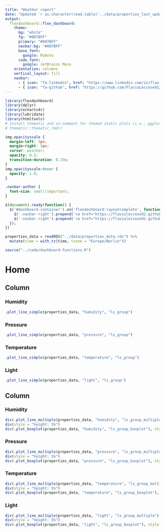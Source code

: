 ```yaml
---
title: "Weather report"
date: "Updated `r as.character(read.table('../data/properties_last_update.txt'))`"
output: 
  flexdashboard::flex_dashboard:
    theme:
      bg: "white"
      fg: "#007BFF" 
      primary: "#007BFF"
      navbar-bg: "#007BFF"
      base_font:
        google: Roboto
      code_font:
        google: JetBrains Mono
    orientation: columns
    vertical_layout: fill
    navbar:
      - { icon: "fa-linkedin", href: "https://www.linkedin.com/in/flavio-leccese-1645b691/", align: right}
      - { icon: "fa-github", href: "https://github.com/FlavioLeccese92/Rduinoiot-analysis/blob/main/dashboard/weather-report.Rmd", align: right}
---
```



```r
library(flexdashboard)
library(dplyr)
library(echarts4r)
library(lubridate)
library(htmltools)
# Install thematic and un-comment for themed static plots (i.e., ggplot2)
# thematic::thematic_rmd()
```

```css
img.opacityscale {
  margin-left: 5px;
  margin-right: 5px;
  cursor: pointer;
  opacity: 0.5;
  transition-duration: 0.15s;
}
img.opacityscale:hover {
  opacity: 1.0;
}

.navbar-author {
  font-size: small!important;
}
```
```js
$(document).ready(function() {
  $('#dashboard-container').on('flexdashboard:layoutcomplete', function() {
    $('.navbar-right').prepend('<a href="https://flavioleccese92.github.io/Rduinoiot/"><img class="opacityscale" height="40" width="35" src="../docs/www/rduinoiot-white.png" title= "Go to Rduinoiot package"/></a>');
    $('.navbar-right').prepend('<a href="https://flavioleccese92.github.io/Rduinoiot-analysis/"><img class="opacityscale" height="35" width="35" src="../docs/www/workflowr-white.png" title= "Go back to workflowr dashboard" style="margin-top: 2px;"/></a>');
  });
})
```

```r
properties_data = readRDS("../data/properties_data.rds") %>%
  mutate(time = with_tz(time, tzone = "Europe/Berlin"))
```

```r
source("../code/dashboard-functions.R")
```

Home {data-icon="fa-home"}
===================================== 

Column {data-width=300}
-----------------------------------------------------------------------

### Humidity

```r
.plot_line_simple(properties_data, "humidity", "ls_group")
```

### Pressure

```r
.plot_line_simple(properties_data, "pressure", "ls_group")
```

### Temperature

```r
.plot_line_simple(properties_data, "temperature", "ls_group")
```

### Light

```r
.plot_line_simple(properties_data, "light", "ls_group")
```

Column {data-width=700 .tabset}
-----------------------------------------------------------------------

### Humidity


```r
div(.plot_line_multiple(properties_data, "humidity", "ls_group_multiple"), style = "height: 40%")
div(style = "height: 5%")
div(.plot_boxplot(properties_data, "humidity", "ls_group_boxplot"), style = "height: 55%")
```

### Pressure

```r
div(.plot_line_multiple(properties_data, "pressure", "ls_group_multiple"), style = "height: 40%")
div(style = "height: 5%")
div(.plot_boxplot(properties_data, "pressure", "ls_group_boxplot"), style = "height: 55%")
```

### Temperature

```r
div(.plot_line_multiple(properties_data, "temperature", "ls_group_multiple"), style = "height: 40%")
div(style = "height: 5%")
div(.plot_boxplot(properties_data, "temperature", "ls_group_boxplot"), style = "height: 55%")
```

### Light

```r
div(.plot_line_multiple(properties_data, "light", "ls_group_multiple"), style = "height: 40%")
div(style = "height: 5%")
div(.plot_boxplot(properties_data, "light", "ls_group_boxplot"), style = "height: 55%")
```
